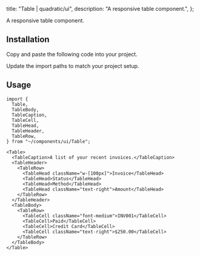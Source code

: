 
  title: "Table | quadratic/ui",
  description: "A responsive table component.",
};

<Title>Table</Title>
<Description>A responsive table component.</Description>
<ComponentPreview id="table" />

## Installation
<Steps>

<StepTitle>Copy and paste the following code into your project.</StepTitle>
<StepContent>
<FileSource id="table" />
</StepContent>

<StepTitle>Update the import paths to match your project setup.</StepTitle>

</Steps>

## Usage
```tsx
import {
  Table,
  TableBody,
  TableCaption,
  TableCell,
  TableHead,
  TableHeader,
  TableRow,
} from "~/components/ui/Table";
```
```tsx
<Table>
  <TableCaption>A list of your recent invoices.</TableCaption>
  <TableHeader>
    <TableRow>
      <TableHead className="w-[100px]">Invoice</TableHead>
      <TableHead>Status</TableHead>
      <TableHead>Method</TableHead>
      <TableHead className="text-right">Amount</TableHead>
    </TableRow>
  </TableHeader>
  <TableBody>
    <TableRow>
      <TableCell className="font-medium">INV001</TableCell>
      <TableCell>Paid</TableCell>
      <TableCell>Credit Card</TableCell>
      <TableCell className="text-right">$250.00</TableCell>
    </TableRow>
  </TableBody>
</Table>
```

<Footer previousLabel="Switch" previousHref="/docs/components/primitives/switch" nextLabel="Tabs" nextHref="/docs/components/primitives/tabs" />

